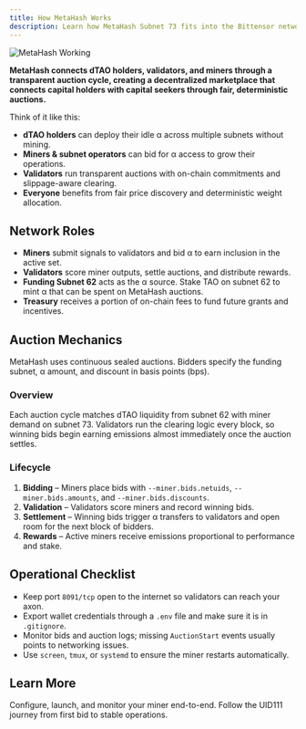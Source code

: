 ```yaml
---
title: How MetaHash Works
description: Learn how MetaHash Subnet 73 fits into the Bittensor network and what makes it unique.
---
```


![MetaHash Working](/icon/images/metahash-working.png)

**MetaHash connects dTAO holders, validators, and miners through a transparent auction cycle, creating a decentralized marketplace that connects capital holders with capital seekers through fair, deterministic auctions.**

Think of it like this:

- **dTAO holders** can deploy their idle α across multiple subnets without mining.
- **Miners & subnet operators** can bid for α access to grow their operations.
- **Validators** run transparent auctions with on-chain commitments and slippage-aware clearing.
- **Everyone** benefits from fair price discovery and deterministic weight allocation.

## Network Roles

- **Miners** submit signals to validators and bid α to earn inclusion in the active set.
- **Validators** score miner outputs, settle auctions, and distribute rewards.
- **Funding Subnet 62** acts as the α source. Stake TAO on subnet 62 to mint α that can be spent on MetaHash auctions.
- **Treasury** receives a portion of on-chain fees to fund future grants and incentives.

## Auction Mechanics

<Info>
MetaHash uses continuous sealed auctions. Bidders specify the funding subnet, α amount, and discount in basis points (bps).
</Info>

### Overview

Each auction cycle matches dTAO liquidity from subnet 62 with miner demand on subnet 73. Validators run the clearing logic every block, so winning bids begin earning emissions almost immediately once the auction settles.

### Lifecycle

1. **Bidding** – Miners place bids with `--miner.bids.netuids`, `--miner.bids.amounts`, and `--miner.bids.discounts`.
2. **Validation** – Validators score miners and record winning bids.
3. **Settlement** – Winning bids trigger α transfers to validators and open room for the next block of bidders.
4. **Rewards** – Active miners receive emissions proportional to performance and stake.

## Operational Checklist

- Keep port `8091/tcp` open to the internet so validators can reach your axon.
- Export wallet credentials through a `.env` file and make sure it is in `.gitignore`.
- Monitor bids and auction logs; missing `AuctionStart` events usually points to networking issues.
- Use `screen`, `tmux`, or `systemd` to ensure the miner restarts automatically.

## Learn More

<CardGroup cols={2}>
  <Card title="Setup Guide" icon="rocket" href="/setup/introduction">
    Configure, launch, and monitor your miner end-to-end.
  </Card>
  <Card title="Real-World Review" icon="book-open" href="/review/uid111-review">
    Follow the UID111 journey from first bid to stable operations.
  </Card>
</CardGroup>
